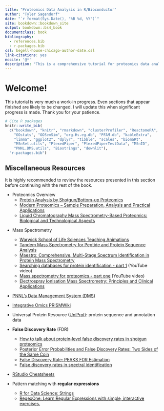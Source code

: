```yaml
--- 
title: "Proteomics Data Analysis in R/Bioconductor"
author: "Tyler Sagendorf"
date: "`r format(Sys.Date(), '%B %d, %Y')`"
site: bookdown::bookdown_site
output: bookdown::bs4_book
documentclass: book
bibliography: 
  - references.bib
  - r-packages.bib
csl: begell-house-chicago-author-date.csl
link-citations: yes
nocite: '@*'
description: "This is a comprehensive tutorial for proteomics data analysis in R that utilizes packages developed by researchers at PNNL and from Bioconductor."
---
```


# Welcome! {-}

This tutorial is very much a work-in progress. Even sections that appear finished are likely to be changed. I will update this when significant progress is made. Thank you for your patience.


```r
# Cite R packages
knitr::write_bib(
  c("bookdown", "knitr", "rmarkdown", "clusterProfiler", "ReactomePA", 
    "GOstats", "GOSemSim", "org.Hs.eg.db", "PFAM.db", "kableExtra", 
    "limma", "ggplot2", "dplyr", "tibble", "scales", "biomaRt",
    "MSnSet.utils", "PlexedPiper", "PlexedPiperTestData", "MSnID",
    "PNNL.DMS.utils", "Biostrings", "downlit"), 
  "r-packages.bib")
```

## Miscellaneous Resources {-}

It is highly recommended to review the resources presented in this section before continuing with the rest of the book.


* Proteomics Overview
    * <a href="https://pubs.acs.org/doi/10.1021/cr3003533">Protein Analysis by Shotgun/Bottom-up Proteomics</a>
    * <a href="https://link.springer.com/book/10.1007%2F978-3-319-41448-5">Modern Proteomics – Sample Preparation, Analysis and Practical Applications</a>
    * <a href="https://dx.doi.org/10.1214%2F10-AOAS341">Liquid Chromatography Mass Spectrometry-Based Proteomics: Biological and Technological Aspects</a>

<!---
* High-Performance Liquid Chromatography (HPLC)
--->

* Mass Spectrometry
    * <a href="https://warwick.ac.uk/fac/sci/lifesci/research/sigtraf/animations/">Warwick School of Life Sciences Teaching Animations</a>
    * <a href="https://doi.org/10.2144/05384te01">Tandem Mass Spectrometry for Peptide and Protein Sequence Analysis</a>
    * <a href="https://escholarship.org/uc/item/8tt6h3jt">Maestro: Comprehensive, Multi-Stage Spectrum Identification in Protein Mass Spectrometry</a>
    * <a href="https://youtu.be/Esf1EqzyQZc">Searching databases for protein identification - part 1</a> (YouTube video)
    * <a href="https://www.youtube.com/watch?v=v8EsEWwrJWs">Mass spectrometry for proteomics - part one</a> (YouTube video)
    * <a href="http://www.ncbi.nlm.nih.gov/pmc/articles/pmc1853331/">Electrospray Ionisation Mass Spectrometry: Principles and Clinical Applications</a>


* <a href="https://dms2.pnl.gov/">PNNL's Data Management System (DMS)</a>


* <a href="https://prismwiki.pnl.gov/wiki/Category:Glossary" title="PRISMWiki Glossary">Integrative Omics PRISMWiki</a>


* Universal Protein Resource (<a href="https://www.uniprot.org/help/about" title="About UniProt">UniProt</a>): protein sequence and annotation data


* **False Discovery Rate** (FDR)
    * <a href="https://dx.doi.org/10.1002%2Fpmic.201500431">How to talk about protein‐level false discovery rates in shotgun proteomics</a>
    * <a href="https://pubs.acs.org/doi/10.1021/pr700739d">Posterior Error Probabilities and False Discovery Rates: Two Sides of the Same Coin</a>
    * <a href="https://www.bioinfor.com/fdr-tutorial/">False Discovery Rate: PEAKS FDR Estimation</a>
    * <a href="https://dx.doi.org/10.1186%2F1471-2105-13-S16-S2">False discovery rates in spectral identification</a>


* <a href = "https://www.rstudio.com/resources/cheatsheets/">RStudio Cheatsheets</a>


* Pattern matching with **regular expressions**
    * <a href = "https://r4ds.had.co.nz/strings.html">R for Data Science: Strings</a>
    * <a href="https://regexone.com/">RegexOne: Learn Regular Expressions with simple, interactive exercises.</a>


